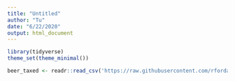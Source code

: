 ```yaml
---
title: "Untitled"
author: "Tu"
date: "6/22/2020"
output: html_document
---
```

```r
library(tidyverse)
theme_set(theme_minimal())
```
```r
beer_taxed <- readr::read_csv('https://raw.githubusercontent.com/rfordatascience/tidytuesday/master/data/2020/2020-03-31/beer_taxed.csv')
```

```r

```

